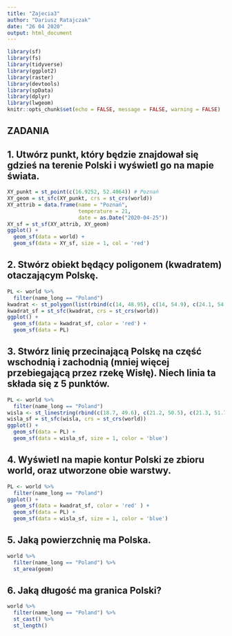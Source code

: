 ---
title: "Zajecia3"
author: "Dariusz Ratajczak"
date: "26 04 2020"
output: html_document
---

```{r setup, include = FALSE}
library(sf)
library(fs)
library(tidyverse)
library(ggplot2)
library(raster)
library(devtools)
library(spData)
library(dplyr)
library(lwgeom)
knitr::opts_chunk$set(echo = FALSE, message = FALSE, warning = FALSE)
```

## ZADANIA

## 1. Utwórz punkt, który będzie znajdował się gdzieś na terenie Polski i wyświetl go na mapie świata.

```{r}
XY_punkt = st_point(c(16.9252, 52.4064)) # Poznań
XY_geom = st_sfc(XY_punkt, crs = st_crs(world))
XY_attrib = data.frame(name = "Poznań",
                       temperature = 21,
                       date = as.Date("2020-04-25"))
XY_sf = st_sf(XY_attrib, XY_geom)
ggplot() +
  geom_sf(data = world) +
  geom_sf(data = XY_sf, size = 1, col = 'red')
```

## 2. Stwórz obiekt będący poligonem (kwadratem) otaczającym Polskę.

```{r}
PL <- world %>% 
  filter(name_long == "Poland")
kwadrat <- st_polygon(list(rbind(c(14, 48.95), c(14, 54.9), c(24.1, 54.9), c(24.1, 48.95), c(14, 48.95))))
kwadrat_sf = st_sfc(kwadrat, crs = st_crs(world))
ggplot() +
  geom_sf(data = kwadrat_sf, color = 'red') +
  geom_sf(data = PL)
```

## 3. Stwórz linię przecinającą Polskę na część wschodnią i zachodnią (mniej więcej przebiegającą przez rzekę Wisłę). Niech linia ta składa się z 5 punktów.

```{r}
PL <- world %>% 
  filter(name_long == "Poland")
wisla <- st_linestring(rbind(c(18.7, 49.6), c(21.2, 50.5), c(21.3, 51.7), c(17.4, 53), c(18.7, 54.6)))
wisla_sf = st_sfc(wisla, crs = st_crs(world))
ggplot() +
  geom_sf(data = PL) +
  geom_sf(data = wisla_sf, size = 1, color = 'blue')
```

## 4. Wyświetl na mapie kontur Polski ze zbioru world, oraz utworzone obie warstwy.

```{r}
PL <- world %>% 
  filter(name_long == "Poland")
ggplot() +
  geom_sf(data = kwadrat_sf, color = 'red' ) +
  geom_sf(data = PL) +
  geom_sf(data = wisla_sf, size = 1, color = 'blue')
```

## 5. Jaką powierzchnię ma Polska.

```{r}
world %>% 
  filter(name_long == "Poland") %>% 
  st_area(geom)
```

## 6. Jaką długość ma granica Polski?

```{r}
world %>% 
  filter(name_long == "Poland") %>% 
  st_cast() %>% 
  st_length()
```